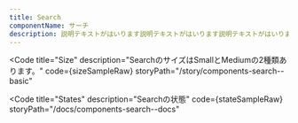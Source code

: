 ```yaml
---
title: Search
componentName: サーチ
description: 説明テキストがはいります説明テキストがはいります説明テキストがはいります説明テキストがはいります説明テキストがはいります説明テキストがはいります説明テキストがはいります説明テキストがはいります
---
```



<Code
  title="Size"
  description="SearchのサイズはSmallとMediumの2種類あります。"
  code={sizeSampleRaw}
  storyPath="/story/components-search--basic"
>
  <SizeSample client:load />
</Code>

<Code
  title="States"
  description="Searchの状態"
  code={stateSampleRaw}
  storyPath="/docs/components-search--docs"
>
  <StateSample client:load />
</Code>
